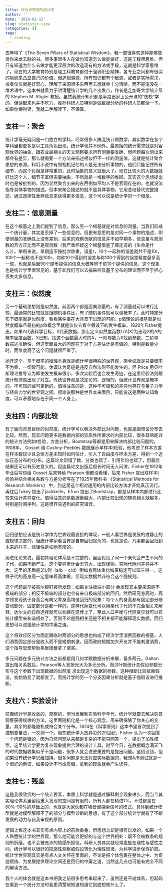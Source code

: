 ```yaml
---
title: 作为世界观的统计学
author: ''
date: '2018-01-12'
slug: statistic-view
categories: []
tags:
  - reading
---
```


去年啃了《The Seven Pillars of Statistical Wisdom》，我一直很喜欢这种能够告诉你来龙去脉的书。很多事很多人在做也知道怎么做能做好，这是工程师思维。但只有知道为什么去做才能更深层次的改造现有的方法或手段，这就是科学家思维了。现在的大学教育特别是理工科教育都过于强调职业精神，各专业之间都有很深的隔阂来凸显自己的价值，但追根溯源，所有知识都有个起源，或者是实际需求，或者仅仅就是好奇心，理解了来源很多东西再去想就会十分清晰，而不是淹没在一堆术语中。这本书就着力于讲清楚统计学的几个出发点，作者是芝加哥大学统计系的 Stephen M. Stigler 教授。虽然我统计知识都是半路出家上公开课的“夜校”学的，但读起来也并不吃力，推荐科研人员特别是做数据分析的科研人员都读一下。如果你懒得读，我就二手解读下，不保真。

## 支柱一：聚合

统计学毫无疑问是一门独立的学科，经常很多人搞混统计跟数学，其实数学在各个学科里都更多是以工具角色出现，统计学也并不例外。最原始的统计需求就是对客观世界的抽象，跟农业最相关的天文观察要求所有测量要准确，但问题每次测出来都会有差异，那么就需要一个方法来描述相似但不一样的测量值，这就是统计聚合思想的来源。科幻小说中有照相机记忆的人是无法分析事物的，他们只能记住所有细节，而这个负担是非常重的，此时抽象的意义就很大了。现在比较火的大数据就好比这个人，细节丰富但需要抽象，不然就是一堆数字的堆砌。其实这个思想提出时也是被批判的，因为显然聚合出来的东西例如平均人不是客观存在的，也就没法指导具体事物的描述。但本来聚合描述的就不是具体事物，它用总结替代完整描述，通过选择性舍弃信息来获得更多信息，这个可以说是统计学的一个根基。

## 支柱二：信息测量

在这个根基之上我们提到了信息，那么另一个根基就是对信息的测量。当我们形成一个统计量，其实是丢掉了一些信息的，但更有意思的是对同一个事物的描述，即便测量的准确性上没有差别，后来的观察贡献的信息并不如早期多，信息量与观测数的开方正比而不是观测数（我严重怀疑这个根基借鉴了薛定谔的《生命是什么》）。举例来说，早期造币按批次称重，误差r，10个一起称的误差就并不是10r，100个一起称也不是100r，你称10个得到的误差与称100个得到的误差精度最多高一倍，也就是后面90个硬币提供的信息大概等同于前10个提供的信息，这个现象也是统计学里很常见的，基于此我们可以去搞采样及基于分布的理论而不至于担心丢失太多信息。

## 支柱三：似然度

另一个基础思想则是似然度，前面两个都是面向测量的，有了测量就可以进行比较，最通常的比较就是跟随机事件比，有了随机事件就可以谈概率了。此时特定分布下概率就是似然度，看看某件事在大背景下出现的可能。p值理论的根基就是似然度概率且最初的p值概念里就是仅仅去看空假设下的发生概率。1920年Fisher提出，如果A代表科学目标，X代表数据，那么定义似然度函数L(A|X)为出现X的A的概率密度函数，X已知，找这个函数最大时的A，一阶导数为0找到参数，二阶导数描述准确性，但这里面最大的问题在于对于方差估计是有偏的，特别是数量少时，而维度高了这个问题就很严重了。

抛开这个，基于概率的推理本身就是统计学很特殊的世界观，简单说就是只要概率不为零，一切皆可能。休谟认为奇迹是违反自然法则不能发生的，但 Price 用贝叶斯理论推导认为即使发生概率很小，多次实验后也会发生奇迹，在这里经验法则跟统计规律就出现了对立。传统世界观是决定论的、逻辑的，但统计世界观是概率的，不可知的或可更新的，值得注意的是，这种不可调和的差异也存在与量子力学与经典力学的世界观之间。很难说那种是世界本来面目，只能说这是两种认知角度，可以矛盾地存在于同一个人身上。

## 支柱四：内部比较

有了面向背景目标的似然度，统计学可以解决外部比对问题，也就是跟预设分布去比较。然而，现实问题更多是数据内部的异质性所要求的内部比较，很多耳熟能详的统计方法例如t检验，方差分析，Bootstrap等都是用来解决内部比较问题的。1908年， Gosset 用 Cushny-Peebles 数据展示单样本t检验，他考虑了样本方差在样本数较少且总体方差未知时如何估计，引入了自由度与样本方差，得到一个近似正态分布的t分布，这篇论文印错了数、分类也错了、引用年份也错了，但最后结果还可以有历史意义的。但这篇论文出版后很长时间无人问津，Fisher在1912年毕业后写信给 Gosset 后来转给 Pearson 但都没看懂，后来 Fisher 提出双样本t检验并结合相关系数与方差分析写在了1925年教科书 《Statistical Methods for Research Workers》 中，到这里这个相对通用的内部比较方法才开始真正流行。再往后Tukey 提出了jackknife，Efron 提出了Bootstrap，都是从样本内部进行比较来估计差异变化。值得注意的是数据量越大，内部比较出现的随机相关就越多，特别是时间序列，这是很容易遇到的研究错误。

## 支柱五：回归

回归思想应该是统计学作为世界观最直接的体现，一般人看世界是发展的或静止的或规律决定的，但统计学家看世界是自带回归视角的，也就是说，凡事都会回归到本来的样子，规律性是松弛有度的。

用进化论来说，最初其理论体系是不完整的，里面假设了同一个亲代会产生不同的子代，如果不断产生，这个变异累计会无穷大，出现怪物，实际代际间差异并不大。这里的矛盾是3法则（a/b = c/d）例如身高体重比如果稳定可以知三得一，这样子代的高身高一定意味着高体重，但现实数据并非符合这个强规则。

这个问题最早被高尔顿钉板所发现：如果关注极端小部分 会发现其主要来源是不极端的部分；相反不极端的部分也会有来自极端部分的回归。然后研究身高时，高尔顿发现孩子身高会有向父辈身高均值回归的现象：每个人的身高都有固定部分跟变动部分，固定部分是都一样的，这样代际变化可以用亲代子代的不完全相关来解释，达尔文的自然选择就可以构建在遗传上了，至此人口平衡与代际变异就可以有统计模型来和谐相处了。否则不论是强相关还是不相关都不能解释现实数据，回归思想可以说是统计学的中庸之道。

这个将效应区分为固定跟临时两部分的思想也构成了经济学里消费函数的根基，人们消费固定部分是收入而不是短期刺激，因而政府短期加大开支并不能刺激消费，这个指导思想帮助弗里德曼拿了诺奖。

多元问题在多元统计方法之前都是用几何学跟数据分析来解，最多两元，Galton提出相关系数后，Pearson等人发扬光大为多元分析。而贝叶斯统计先假设参数分布与这个参数下出现数据的似然度 求出现这个数据的参数，这种推断比较依赖假设，初始值变了就都变了。而统计学的另一个分支因果分析就是基于强假设进行推断。

## 支柱六：实验设计

前面统计学是收敛的，观察的，但当发展到实验科学年代，统计学就要去解决刻意观察获得规律的方法。这里面随机化是一个核心观念，用来确保除了你关心的变量，其余的都能随机或符合某个分布。1874在《科学原则》这本书里首次提到了控制变量法，一次测一个。但在统计学大放异彩的20世纪，Fisher 认为一次回答一个问题是错的，因为自然问题从来都是复杂的不能只回答一个，提出了加性模型。这里统计学要为复杂现象提供合理的设计工具，时至今日，在数据概念满天飞的时代数据收集似乎不是问题，很多人就会说更重要的是提出问题。这倒没错，但如果没有统计学思维加持，很多问题是无法对应实际数据的，我想A/B测试就是一个很好的例证，如果设计不当或有偏，拿到的现象就会产生误导。

## 支柱七：残差

这是我很欣赏的一个统计要素，本质上科学就是通过解释剩余现象进步，而当今其实理论体系里留给重大发现的空间是有限的，所有人都在精进1%，不过都是在80%-90%的基础上的，也就是大家伙都在噪音里探索信号的模式。具体到统计模型就是对模型解释不了的部分与模型诊断的思想，有了这个部分统计学就有了不断发展的动力与自我审视的原则。

逻辑上看这本书其实有点内容上的前后重叠，但思想上却是很有启发的，如果一个人熟悉统计学的世界观，那么他可能会更好的与这个世界相处：既不会被教条的规则所折磨，也不会被充沛的情感所奴役。科研人员其实就经常盘旋在理性与感性之间，统计学可以很好的把感性观察或假设转化为理性规律，为科学进步保驾护航。统计学世界观其实是有点人文关怀在里面的，不论是把个体包裹在整体之中、为奇迹赋值、为发展提供理论空间还是回归的中庸之道，当然这几点也可能有完全不同的解读方法。

我个人的体会就是这本书把我之前很多思考串起来了，虽然还是不成体系，但起码在看到一个统计方法时我更清楚地知道知道它到底想做什么了。